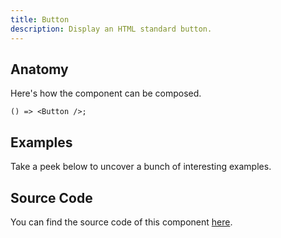 ```yaml
---
title: Button
description: Display an HTML standard button.
---
```


<Preview example="button-default" />

## Anatomy

Here's how the component can be composed.

```tsx
() => <Button />;
```

## Examples

Take a peek below to uncover a bunch of interesting examples.

<Preview example="button-default" vn="Primary" />

<Preview example="button-secondary" vn="Secondary" />

<Preview example="button-sizes" vn="Sizes" />

<Preview example="button-custom" vn="Custom" />

## Source Code

You can find the source code of this component
[here](https://github.com/askides/ui/blob/main/src/_comp/ui/Button.tsx).
